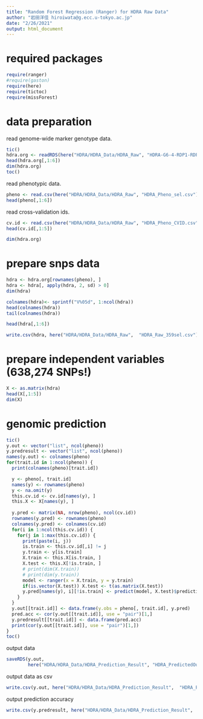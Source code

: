 ```yaml
---
title: "Random Forest Regression (Ranger) for HDRA Raw Data"
author: "岩田洋佳 hiroiwata@g.ecc.u-tokyo.ac.jp"
date: "2/26/2021"
output: html_document
---
```


# required packages

```r
require(ranger)
#require(gaston)
require(here)
require(tictoc)
require(missForest)
```

# data preparation

read genome-wide marker genotype data.
```r
tic()
hdra.org <- readRDS(here("HDRA/HDRA_Data/HDRA_Raw", "HDRA-G6-4-RDP1-RDP2-NIAS.AGCT-002_score.rds"))
head(hdra.org[,1:6])
dim(hdra.org)
toc()
```

read phenotypic data.
```r
pheno <- read.csv(here("HDRA/HDRA_Data/HDRA_Raw", "HDRA_Pheno_sel.csv"), row.names = 1)
head(pheno[,1:6])
```

read cross-validation ids.
```r
cv.id <- read.csv(here("HDRA/HDRA_Data/HDRA_Raw", "HDRA_Pheno_CVID.csv"), row.names = 1)
head(cv.id[,1:5])
```

```r
dim(hdra.org)
```
# prepare snps data

```r
hdra <- hdra.org[rownames(pheno), ]
hdra <- hdra[, apply(hdra, 2, sd) > 0]
dim(hdra)
```
```r
colnames(hdra)<- sprintf("V%05d", 1:ncol(hdra))
head(colnames(hdra))
tail(colnames(hdra))
```
```r
head(hdra[,1:6])
```
```r
write.csv(hdra, here("HDRA/HDRA_Data/HDRA_Raw",  "HDRA_Raw_359sel.csv"), quote = F)
```
# prepare independent variables (638,274 SNPs!)

```r
X <- as.matrix(hdra)
head(X[,1:5])
dim(X)
```

# genomic prediction

```r
tic()
y.out <- vector("list", ncol(pheno))
y.predresult <- vector("list", ncol(pheno))
names(y.out) <- colnames(pheno)
for(trait.id in 1:ncol(pheno)) {
  print(colnames(pheno)[trait.id])

  y <- pheno[, trait.id]
  names(y) <- rownames(pheno)
  y <- na.omit(y)
  this.cv.id <- cv.id[names(y), ]
  this.X <- X[names(y), ]
  
  y.pred <- matrix(NA, nrow(pheno), ncol(cv.id))
  rownames(y.pred) <- rownames(pheno)
  colnames(y.pred) <- colnames(cv.id)
  for(i in 1:ncol(this.cv.id)) {
    for(j in 1:max(this.cv.id)) {
      print(paste(i, j))
      is.train <- this.cv.id[,i] != j
      y.train <- y[is.train]
      X.train <- this.X[is.train, ]
      X.test <- this.X[!is.train, ]
      # print(dim(X.train))
      # print(dim(y.train))
      model <- ranger(x = X.train, y = y.train)
      if(is.vector(X.test)) X.test <- t(as.matrix(X.test))
      y.pred[names(y), i][!is.train] <- predict(model, X.test)$predictions
    }
  }
  y.out[[trait.id]] <- data.frame(y.obs = pheno[, trait.id], y.pred)
  pred.acc <- cor(y.out[[trait.id]], use = "pair")[1,]
  y.predresult[[trait.id]] <- data.frame(pred.acc)
  print(cor(y.out[[trait.id]], use = "pair")[1,])
}
toc()
```

output data
```r
saveRDS(y.out, 
        here("HDRA/HDRA_Data/HDRA_Prediction_Result", "HDRA_PredictedOutput_Raw.rds"))
```
output data as csv
```r
write.csv(y.out, here("HDRA/HDRA_Data/HDRA_Prediction_Result",  "HDRA_PredictedOutput_Raw.csv"), quote = F)
```
output prediction accuracy 
```r
write.csv(y.predresult, here("HDRA/HDRA_Data/HDRA_Prediction_Result",  "HDRA_PredictionAccuracy_Raw.csv"), quote = F)
```


